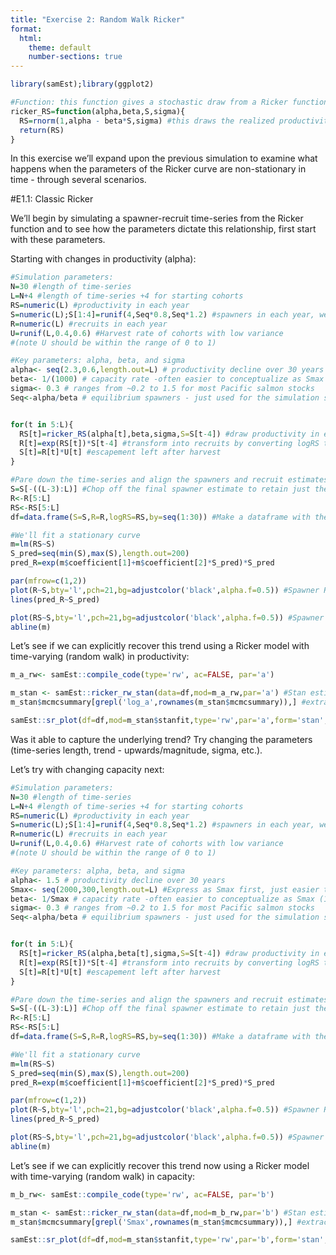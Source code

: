 ```yaml
---
title: "Exercise 2: Random Walk Ricker"
format:
  html:
    theme: default
    number-sections: true
---
```


```r
library(samEst);library(ggplot2)

#Function: this function gives a stochastic draw from a Ricker function with defined parameters
ricker_RS=function(alpha,beta,S,sigma){
  RS=rnorm(1,alpha - beta*S,sigma) #this draws the realized productivity (log RS) with the specified level of error
  return(RS)
}
```

In this exercise we'll expand upon the previous simulation to examine what happens when the parameters of the Ricker curve are non-stationary in time - through several scenarios.

#E1.1: Classic Ricker

We'll begin by simulating a spawner-recruit time-series from the Ricker function and to see how the parameters dictate this relationship, first start with these parameters.

Starting with changes in productivity (alpha):
```r
#Simulation parameters:
N=30 #length of time-series
L=N+4 #length of time-series +4 for starting cohorts
RS=numeric(L) #productivity in each year
S=numeric(L);S[1:4]=runif(4,Seq*0.8,Seq*1.2) #spawners in each year, we start with an initial escapement of 600 individuals
R=numeric(L) #recruits in each year
U=runif(L,0.4,0.6) #Harvest rate of cohorts with low variance 
#(note U should be within the range of 0 to 1)

#Key parameters: alpha, beta, and sigma
alpha<- seq(2.3,0.6,length.out=L) # productivity decline over 30 years
beta<- 1/(1000) # capacity rate -often easier to conceptualize as Smax (1/beta) as its far more interpretable
sigma<- 0.3 # ranges from ~0.2 to 1.5 for most Pacific salmon stocks
Seq<-alpha/beta # equilibrium spawners - just used for the simulation start points


for(t in 5:L){
  RS[t]=ricker_RS(alpha[t],beta,sigma,S=S[t-4]) #draw productivity in each year
  R[t]=exp(RS[t])*S[t-4] #transform into recruits by converting logRS to RS (recruits per spawner) times spawners
  S[t]=R[t]*U[t] #escapement left after harvest
}

#Pare down the time-series and align the spawners and recruit estimates (which are currently staggered 4 years)
S=S[-((L-3):L)] #Chop off the final spawner estimate to retain just the length L
R<-R[5:L]
RS<-RS[5:L]
df=data.frame(S=S,R=R,logRS=RS,by=seq(1:30)) #Make a dataframe with the required information for samEst

#We'll fit a stationary curve
m=lm(RS~S)
S_pred=seq(min(S),max(S),length.out=200)
pred_R=exp(m$coefficient[1]+m$coefficient[2]*S_pred)*S_pred

par(mfrow=c(1,2))
plot(R~S,bty='l',pch=21,bg=adjustcolor('black',alpha.f=0.5)) #Spawner Recruit curve
lines(pred_R~S_pred)

plot(RS~S,bty='l',pch=21,bg=adjustcolor('black',alpha.f=0.5)) #Spawner Recruit curve
abline(m)

```

Let's see if we can explicitly recover this trend using a Ricker model with time-varying (random walk) in productivity:

```r
m_a_rw<- samEst::compile_code(type='rw', ac=FALSE, par='a')

m_stan <- samEst::ricker_rw_stan(data=df,mod=m_a_rw,par='a') #Stan estimate
m_stan$mcmcsummary[grepl('log_a',rownames(m_stan$mcmcsummary)),] #extract the productivity series

samEst::sr_plot(df=df,mod=m_stan$stanfit,type='rw',par='a',form='stan',title='stan estimate')
```

Was it able to capture the underlying trend? Try changing the parameters (time-series length, trend - upwards/magnitude, sigma, etc.).

Let's try with changing capacity next:
```r
#Simulation parameters:
N=30 #length of time-series
L=N+4 #length of time-series +4 for starting cohorts
RS=numeric(L) #productivity in each year
S=numeric(L);S[1:4]=runif(4,Seq*0.8,Seq*1.2) #spawners in each year, we start with an initial escapement of 600 individuals
R=numeric(L) #recruits in each year
U=runif(L,0.4,0.6) #Harvest rate of cohorts with low variance 
#(note U should be within the range of 0 to 1)

#Key parameters: alpha, beta, and sigma
alpha<- 1.5 # productivity decline over 30 years
Smax<- seq(2000,300,length.out=L) #Express as Smax first, just easier to conceptualize
beta<- 1/Smax # capacity rate -often easier to conceptualize as Smax (1/beta) as its far more interpretable
sigma<- 0.3 # ranges from ~0.2 to 1.5 for most Pacific salmon stocks
Seq<-alpha/beta # equilibrium spawners - just used for the simulation start points


for(t in 5:L){
  RS[t]=ricker_RS(alpha,beta[t],sigma,S=S[t-4]) #draw productivity in each year
  R[t]=exp(RS[t])*S[t-4] #transform into recruits by converting logRS to RS (recruits per spawner) times spawners
  S[t]=R[t]*U[t] #escapement left after harvest
}

#Pare down the time-series and align the spawners and recruit estimates (which are currently staggered 4 years)
S=S[-((L-3):L)] #Chop off the final spawner estimate to retain just the length L
R<-R[5:L]
RS<-RS[5:L]
df=data.frame(S=S,R=R,logRS=RS,by=seq(1:30)) #Make a dataframe with the required information for samEst

#We'll fit a stationary curve
m=lm(RS~S)
S_pred=seq(min(S),max(S),length.out=200)
pred_R=exp(m$coefficient[1]+m$coefficient[2]*S_pred)*S_pred

par(mfrow=c(1,2))
plot(R~S,bty='l',pch=21,bg=adjustcolor('black',alpha.f=0.5)) #Spawner Recruit curve
lines(pred_R~S_pred)

plot(RS~S,bty='l',pch=21,bg=adjustcolor('black',alpha.f=0.5)) #Spawner Recruit curve
abline(m)

```

Let's see if we can explicitly recover this trend now using a Ricker model with time-varying (random walk) in capacity:

```r
m_b_rw<- samEst::compile_code(type='rw', ac=FALSE, par='b')

m_stan <- samEst::ricker_rw_stan(data=df,mod=m_b_rw,par='b') #Stan estimate
m_stan$mcmcsummary[grepl('Smax',rownames(m_stan$mcmcsummary)),] #extract the productivity series

samEst::sr_plot(df=df,mod=m_stan$stanfit,type='rw',par='b',form='stan',title='stan estimate')
```